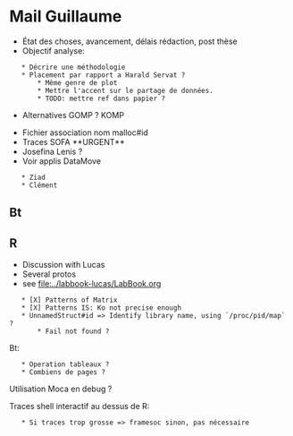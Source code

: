 = Mail Guillaume =

* État des choses, avancement, délais rédaction, post thèse
* Objectif analyse:
    * Décrire une méthodologie
    * Placement par rapport a Harald Servat ?
        * Même genre de plot
        * Mettre l'accent sur le partage de données.
        * TODO: mettre ref dans papier ?

* Alternatives GOMP ? KOMP

* Fichier association nom malloc#id
* Traces SOFA **URGENT**
* Josefina Lenis ?
* Voir applis DataMove
    * Ziad
    * Clément

== Bt ==


== R ==

* Discussion with Lucas
* Several protos
* see [[file:../labbook-lucas/LabBook.org]]
    * [X] Patterns of Matrix
    * [X] Patterns IS: Ko not precise enough
    * UnnamedStruct#id => Identify library name, using `/proc/pid/map` ?
        * Fail not found ?

Bt:
    * Operation tableaux ?
    * Combiens de pages ?

Utilisation Moca en debug ?

Traces shell interactif au dessus de R:
    * Si traces trop grosse => framesoc sinon, pas nécessaire
